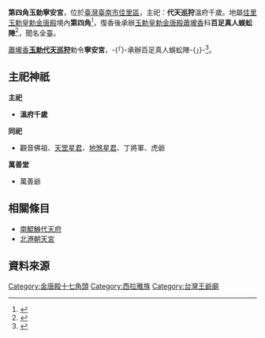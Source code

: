 {{noteTA
|G1=姓氏
}}
{{東亞廟宇
| name = 玉勅寧安宮
| img_capt = 
| image_width = 300px
|formername= 
|level = 
|class = 寺廟  
| location = [[佳里區|臺南市佳里區]]東寧里3鄰新生路144號
| god = ''' 代天巡狩 '''  溫府千歲
| type = 
| struct = 
| open_year = [[乾隆|清朝乾隆]]五十三年(西元1788年)
| cere_date = 
|}}
'''第四角玉勅寧安宮'''，位於[[臺灣|臺灣]][[臺南市|臺南市]][[佳里區|佳里區]]，主祀：'''代天巡狩'''溫府千歲。地屬[[佳里金唐殿|佳里玉勅皇勅金唐殿]]境內'''第四角'''<ref name="刈香轄境">{{cite book |title= 國定三級古蹟佳里金唐殿  |author=刈香轄境 }}</ref>，復香後承辦[[佳里金唐殿|玉勅皇勅金唐殿]][[蕭壠香|蕭壠香]]科'''百足真人蜈蚣陣'''<ref name="佳里金唐殿乙酉香科五朝王醮記實">{{cite book |title= 金唐殿 |author=佳里金唐殿乙酉香科五朝王醮記實 }}</ref>，聞名全臺。

[[蕭壠香|蕭壠香]]'''[[十二瘟王|玉勅代天巡狩]]'''勅令'''寧安宮'''，-{「}-承辦百足真人蜈蚣陣-{」}-<ref name="佳里金唐殿乙酉香科五朝王醮記實">{{cite book |title= 金唐殿 |author=佳里金唐殿乙酉香科五朝王醮記實 }}</ref>。

==主祀神祇==

'''主祀'''
*'''溫府千歲'''
'''同祀'''
*觀音佛祖、[[一百單八將|天罡星君]]、[[一百單八將|地煞星君]]、丁將軍、虎爺

'''萬善堂'''
*萬善爺

==相關條目==
* [[南鯤鯓代天府|南鯤鯓代天府]]
* [[北港朝天宮|北港朝天宮]]

== 資料來源 ==
{{reflist}}

[[Category:金唐殿十七角頭|Category:金唐殿十七角頭]]
[[Category:西拉雅族|Category:西拉雅族]]
[[Category:台灣王爺廟|Category:台灣王爺廟]]